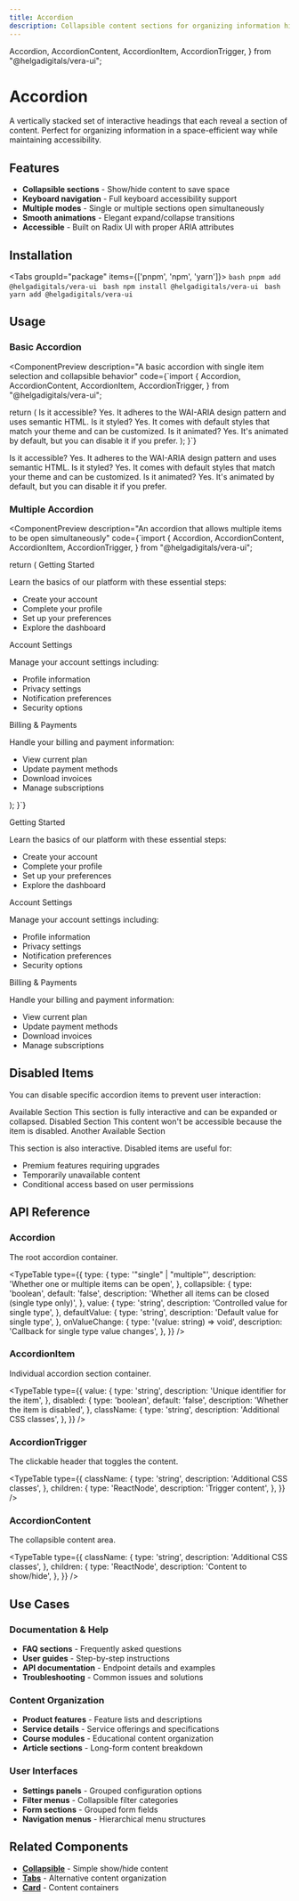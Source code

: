 ```yaml
---
title: Accordion
description: Collapsible content sections for organizing information hierarchically
---
```


  Accordion,
  AccordionContent,
  AccordionItem,
  AccordionTrigger,
} from "@helgadigitals/vera-ui";

# Accordion

A vertically stacked set of interactive headings that each reveal a section of content. Perfect for organizing information in a space-efficient way while maintaining accessibility.

## Features

- **Collapsible sections** - Show/hide content to save space
- **Keyboard navigation** - Full keyboard accessibility support
- **Multiple modes** - Single or multiple sections open simultaneously
- **Smooth animations** - Elegant expand/collapse transitions
- **Accessible** - Built on Radix UI with proper ARIA attributes

## Installation


<Tabs groupId="package" items={['pnpm', 'npm', 'yarn']}>
    <Tab value="pnpm" >
      ```bash
      pnpm add @helgadigitals/vera-ui
      ```
    </Tab>
    <Tab value="npm" >
      ```bash
      npm install @helgadigitals/vera-ui
      ```
    </Tab>
    <Tab value="yarn" >
      ```bash
      yarn add @helgadigitals/vera-ui
      ```
    </Tab>
</Tabs>

## Usage

### Basic Accordion

<ComponentPreview
  description="A basic accordion with single item selection and collapsible behavior"
  code={`import {
  Accordion,
  AccordionContent,
  AccordionItem,
  AccordionTrigger,
} from "@helgadigitals/vera-ui";

  return (
    <Accordion type="single" collapsible className="w-full">
      <AccordionItem value="item-1">
        <AccordionTrigger>Is it accessible?</AccordionTrigger>
        <AccordionContent>
          Yes. It adheres to the WAI-ARIA design pattern and uses semantic HTML.
        </AccordionContent>
      </AccordionItem>
      <AccordionItem value="item-2">
        <AccordionTrigger>Is it styled?</AccordionTrigger>
        <AccordionContent>
          Yes. It comes with default styles that match your theme and can be customized.
        </AccordionContent>
      </AccordionItem>
      <AccordionItem value="item-3">
        <AccordionTrigger>Is it animated?</AccordionTrigger>
        <AccordionContent>
          Yes. It's animated by default, but you can disable it if you prefer.
        </AccordionContent>
      </AccordionItem>
    </Accordion>
  );
}`}
>
  <Accordion type="single" collapsible className="w-full">
    <AccordionItem value="item-1">
      <AccordionTrigger>Is it accessible?</AccordionTrigger>
      <AccordionContent>
        Yes. It adheres to the WAI-ARIA design pattern and uses semantic HTML.
      </AccordionContent>
    </AccordionItem>
    <AccordionItem value="item-2">
      <AccordionTrigger>Is it styled?</AccordionTrigger>
      <AccordionContent>
        Yes. It comes with default styles that match your theme and can be customized.
      </AccordionContent>
    </AccordionItem>
    <AccordionItem value="item-3">
      <AccordionTrigger>Is it animated?</AccordionTrigger>
      <AccordionContent>
        Yes. It's animated by default, but you can disable it if you prefer.
      </AccordionContent>
    </AccordionItem>
  </Accordion>
</ComponentPreview>

### Multiple Accordion

<ComponentPreview
  description="An accordion that allows multiple items to be open simultaneously"
  code={`import {
  Accordion,
  AccordionContent,
  AccordionItem,
  AccordionTrigger,
} from "@helgadigitals/vera-ui";

  return (
    <Accordion type="multiple" className="w-full">
      <AccordionItem value="item-1">
        <AccordionTrigger>Getting Started</AccordionTrigger>
        <AccordionContent>
          <div className="space-y-2">
            <p>Learn the basics of our platform with these essential steps:</p>
            <ul className="list-disc ml-4 space-y-1">
              <li>Create your account</li>
              <li>Complete your profile</li>
              <li>Set up your preferences</li>
              <li>Explore the dashboard</li>
            </ul>
          </div>
        </AccordionContent>
      </AccordionItem>
      <AccordionItem value="item-2">
        <AccordionTrigger>Account Settings</AccordionTrigger>
        <AccordionContent>
          <div className="space-y-2">
            <p>Manage your account settings including:</p>
            <ul className="list-disc ml-4 space-y-1">
              <li>Profile information</li>
              <li>Privacy settings</li>
              <li>Notification preferences</li>
              <li>Security options</li>
            </ul>
          </div>
        </AccordionContent>
      </AccordionItem>
      <AccordionItem value="item-3">
        <AccordionTrigger>Billing & Payments</AccordionTrigger>
        <AccordionContent>
          <div className="space-y-2">
            <p>Handle your billing and payment information:</p>
            <ul className="list-disc ml-4 space-y-1">
              <li>View current plan</li>
              <li>Update payment methods</li>
              <li>Download invoices</li>
              <li>Manage subscriptions</li>
            </ul>
          </div>
        </AccordionContent>
      </AccordionItem>
    </Accordion>
  );
}`}
>
  <Accordion type="multiple" className="w-full">
    <AccordionItem value="item-1">
      <AccordionTrigger>Getting Started</AccordionTrigger>
      <AccordionContent>
        <div className="space-y-2">
          <p>Learn the basics of our platform with these essential steps:</p>
          <ul className="list-disc ml-4 space-y-1">
            <li>Create your account</li>
            <li>Complete your profile</li>
            <li>Set up your preferences</li>
            <li>Explore the dashboard</li>
          </ul>
        </div>
      </AccordionContent>
    </AccordionItem>
    <AccordionItem value="item-2">
      <AccordionTrigger>Account Settings</AccordionTrigger>
      <AccordionContent>
        <div className="space-y-2">
          <p>Manage your account settings including:</p>
          <ul className="list-disc ml-4 space-y-1">
            <li>Profile information</li>
            <li>Privacy settings</li>
            <li>Notification preferences</li>
            <li>Security options</li>
          </ul>
        </div>
      </AccordionContent>
    </AccordionItem>
    <AccordionItem value="item-3">
      <AccordionTrigger>Billing & Payments</AccordionTrigger>
      <AccordionContent>
        <div className="space-y-2">
          <p>Handle your billing and payment information:</p>
          <ul className="list-disc ml-4 space-y-1">
            <li>View current plan</li>
            <li>Update payment methods</li>
            <li>Download invoices</li>
            <li>Manage subscriptions</li>
          </ul>
        </div>
      </AccordionContent>
    </AccordionItem>
  </Accordion>
</ComponentPreview>

## Disabled Items

You can disable specific accordion items to prevent user interaction:

<ComponentPreview>
  <Accordion type="single" collapsible className="w-full">
    <AccordionItem value="item-1">
      <AccordionTrigger>Available Section</AccordionTrigger>
      <AccordionContent>
        This section is fully interactive and can be expanded or collapsed.
      </AccordionContent>
    </AccordionItem>
    <AccordionItem value="item-2" disabled>
      <AccordionTrigger>Disabled Section</AccordionTrigger>
      <AccordionContent>
        This content won't be accessible because the item is disabled.
      </AccordionContent>
    </AccordionItem>
    <AccordionItem value="item-3">
      <AccordionTrigger>Another Available Section</AccordionTrigger>
      <AccordionContent>
        <div className="space-y-2">
          <p>This section is also interactive. Disabled items are useful for:</p>
          <ul className="list-disc ml-4 space-y-1">
            <li>Premium features requiring upgrades</li>
            <li>Temporarily unavailable content</li>
            <li>Conditional access based on user permissions</li>
          </ul>
        </div>
      </AccordionContent>
    </AccordionItem>
  </Accordion>
</ComponentPreview>

## API Reference

### Accordion

The root accordion container.

<TypeTable
  type={{
    type: {
      type: '"single" | "multiple"',
      description: 'Whether one or multiple items can be open',
    },
    collapsible: {
      type: 'boolean',
      default: 'false',
      description: 'Whether all items can be closed (single type only)',
    },
    value: {
      type: 'string',
      description: 'Controlled value for single type',
    },
    defaultValue: {
      type: 'string',
      description: 'Default value for single type',
    },
    onValueChange: {
      type: '(value: string) => void',
      description: 'Callback for single type value changes',
    },
  }}
/>

### AccordionItem

Individual accordion section container.

<TypeTable
  type={{
    value: {
      type: 'string',
      description: 'Unique identifier for the item',
    },
    disabled: {
      type: 'boolean',
      default: 'false',
      description: 'Whether the item is disabled',
    },
    className: {
      type: 'string',
      description: 'Additional CSS classes',
    },
  }}
/>

### AccordionTrigger

The clickable header that toggles the content.

<TypeTable
  type={{
    className: {
      type: 'string',
      description: 'Additional CSS classes',
    },
    children: {
      type: 'ReactNode',
      description: 'Trigger content',
    },
  }}
/>

### AccordionContent

The collapsible content area.

<TypeTable
  type={{
    className: {
      type: 'string',
      description: 'Additional CSS classes',
    },
    children: {
      type: 'ReactNode',
      description: 'Content to show/hide',
    },
  }}
/>

## Use Cases

### Documentation & Help
- **FAQ sections** - Frequently asked questions
- **User guides** - Step-by-step instructions
- **API documentation** - Endpoint details and examples
- **Troubleshooting** - Common issues and solutions

### Content Organization
- **Product features** - Feature lists and descriptions
- **Service details** - Service offerings and specifications
- **Course modules** - Educational content organization
- **Article sections** - Long-form content breakdown

### User Interfaces
- **Settings panels** - Grouped configuration options
- **Filter menus** - Collapsible filter categories
- **Form sections** - Grouped form fields
- **Navigation menus** - Hierarchical menu structures

## Related Components

- **[Collapsible](/docs/components/data-display/collapsible)** - Simple show/hide content
- **[Tabs](/docs/components/data-display/tabs)** - Alternative content organization
- **[Card](/docs/components/data-display/card)** - Content containers